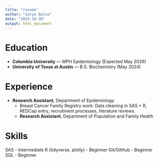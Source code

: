 ```yaml
---
title: "resume"
author: "Satya Batna"
date: "2025-10-30"
output: html_document
---
```


# Education
- **Columbia University** — MPH Epidemiology (Expected May 2026)
- **University of Texas at Austin** — B.S. Biochemistry (May 2024)

# Experience
- **Research Assistant**, Department of Epidemiology  
  - Breast Cancer Family Registry work: Data cleaning in SAS + R, REDCap entry, recruitment processes, literature reviews.
  - **Research Assistant**, Department of Population and Family Health
  

# Skills
SAS - Intermediate 
R (tidyverse, plotly) - Beginner 
Git/GitHub - Beginner 
SQL - Beginner
